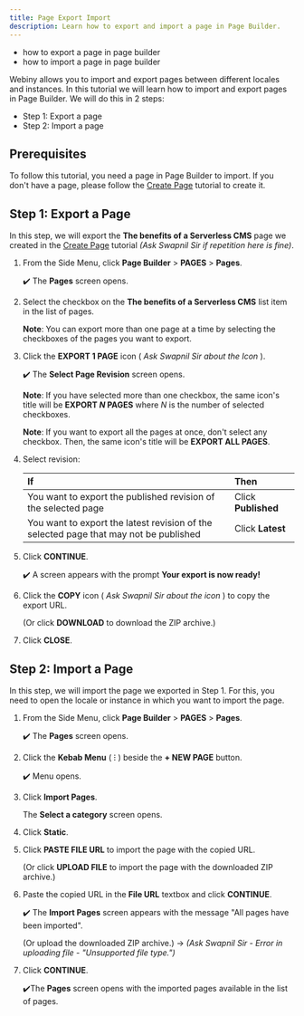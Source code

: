 ```yaml
---
title: Page Export Import
description: Learn how to export and import a page in Page Builder.
---
```



<Alert type="success" title="WHAT YOU'LL LEARN">

- how to export a page in page builder
- how to import a page in page builder

</Alert>

Webiny allows you to import and export pages between different locales and instances. In this tutorial we will learn how to import and export pages in Page Builder. We will do this in 2 steps:

- Step 1: Export a page
- Step 2: Import a page


## Prerequisites

To follow this tutorial, you need a page in Page Builder to import. If you don't have a page, please follow the [Create Page](../essentials/create-page) tutorial to create it.


## Step 1: Export a Page

In this step, we will export the **The benefits of a Serverless CMS** page we created in the [Create Page](../essentials/create-page) tutorial *(Ask Swapnil Sir if repetition here is fine)*.

1. From the Side Menu, click **Page Builder** > **PAGES** > **Pages**.

    ✔️ The **Pages** screen opens.

2. Select the checkbox on the **The benefits of a Serverless CMS** list item in the list of pages.

    **Note**: You can export more than one page at a time by selecting the checkboxes of the pages you want to export.

3. Click the **EXPORT 1 PAGE** icon ( *Ask Swapnil Sir about the Icon* ).

    ✔️ The **Select Page Revision** screen opens.

    **Note**: If you have selected more than one checkbox, the same icon's title will be **EXPORT *N* PAGES** where *N* is the number of selected checkboxes.

    **Note**: If you want to export all the pages at once, don't select any checkbox. Then, the same icon's title will be **EXPORT ALL PAGES**.

4. Select revision:

    | If                                                                                        | Then                 |
    | :---                                                                                      | :---                 |
    | You want to export the published revision of the selected page                            | Click **Published**  |
    | You want to export the latest revision of the selected page that may not be published     | Click **Latest**     |

5. Click **CONTINUE**.

    ✔️ A screen appears with the prompt **Your export is now ready!**

6. Click the **COPY** icon ( *Ask Swapnil Sir about the icon* ) to copy the export URL.

    (Or click **DOWNLOAD** to download the ZIP archive.)

7. Click **CLOSE**.


## Step 2: Import a Page

In this step, we will import the page we exported in Step 1. For this, you need to open the locale or instance in which you want to import the page.

1. From the Side Menu, click **Page Builder** > **PAGES** > **Pages**.

    ✔️ The **Pages** screen opens.

2. Click the **Kebab Menu** ( ⁝ ) beside the **+ NEW PAGE** button.

    ✔️ Menu opens.

3. Click **Import Pages**.

    The **Select a category** screen opens.

4. Click **Static**.

5. Click **PASTE FILE URL** to import the page with the copied URL.

    (Or click **UPLOAD FILE** to import the page with the downloaded ZIP archive.)

6. Paste the copied URL in the **File URL** textbox and click **CONTINUE**.

    ✔️ The **Import Pages** screen appears with the message "All pages have been imported".

    (Or upload the downloaded ZIP archive.) -> *(Ask Swapnil Sir - Error in uploading file - "Unsupported file type.")*

7. Click **CONTINUE**.

    ✔️The **Pages** screen opens with the imported pages available in the list of pages.